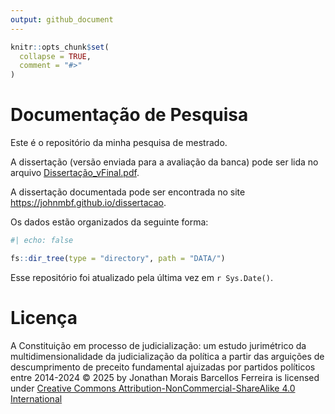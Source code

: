 ```yaml
---
output: github_document
---
```


```r
knitr::opts_chunk$set(
  collapse = TRUE,
  comment = "#>"
)
```

# Documentação de Pesquisa

Este é o repositório da minha pesquisa de mestrado.

A dissertação (versão enviada para a avaliação da banca) pode ser lida no arquivo [Dissertação_vFinal.pdf](Dissertação_vFinal.pdf).

A dissertação documentada pode ser encontrada no site [https://johnmbf.github.io/dissertacao](https://johnmbf.github.io/dissertacao).

Os dados estão organizados da seguinte forma:

```r
#| echo: false

fs::dir_tree(type = "directory", path = "DATA/")
```

Esse repositório foi atualizado pela última vez em `r Sys.Date()`.

# Licença

A Constituição em processo de judicialização: um estudo jurimétrico da multidimensionalidade da judicialização da política a partir das arguições de descumprimento de preceito fundamental ajuizadas por partidos políticos entre 2014-2024 © 2025 by Jonathan Morais Barcellos Ferreira is licensed under <a href="https://creativecommons.org/licenses/by-nc-sa/4.0/">Creative Commons Attribution-NonCommercial-ShareAlike 4.0 International</a>
<br><img src="https://mirrors.creativecommons.org/presskit/icons/cc.svg" alt="" style="max-width: 1em;max-height:1em;margin-left: .2em;">
<img src="https://mirrors.creativecommons.org/presskit/icons/by.svg" alt="" style="max-width: 1em;max-height:1em;margin-left: .2em;">
<img src="https://mirrors.creativecommons.org/presskit/icons/nc.svg" alt="" style="max-width: 1em;max-height:1em;margin-left: .2em;">
<img src="https://mirrors.creativecommons.org/presskit/icons/sa.svg" alt="" style="max-width: 1em;max-height:1em;margin-left: .2em;">

